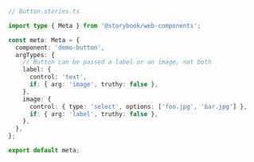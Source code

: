 ```ts
// Button.stories.ts

import type { Meta } from '@storybook/web-components';

const meta: Meta = {
  component: 'demo-button',
  argTypes: {
    // Button can be passed a label or an image, not both
    label: {
      control: 'text',
      if: { arg: 'image', truthy: false },
    },
    image: {
      control: { type: 'select', options: ['foo.jpg', 'bar.jpg'] },
      if: { arg: 'label', truthy: false },
    },
  },
};

export default meta;
```
